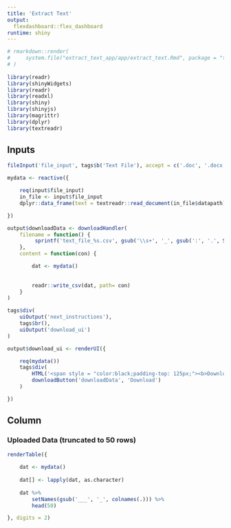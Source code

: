```yaml
---
title: 'Extract Text'
output: 
  flexdashboard::flex_dashboard
runtime: shiny
---
```



<style type="text/css">

.chart-title {  /* chart_title  */
   font-size: 150%;

</style>     


```r
# rmarkdown::render(
#     system.file("extract_text_app/app/extract_text.Rmd", package = "textreadr")
# )
    
library(readr)
library(shinyWidgets)
library(readr)
library(readxl)
library(shiny)
library(shinyjs)
library(magrittr)
library(dplyr)
library(textreadr)
````





Inputs {.sidebar  data-width=250} 
-------------------------------------


```r
fileInput('file_input', tags$b('Text File'), accept = c('.doc', '.docx', '.pdf', '.rtf', '.html'))
```




 
 
```r
mydata <- reactive({

    req(input$file_input)
    in_file <- input$file_input
    dplyr::data_frame(text = textreadr::read_document(in_file$datapath))

})
```
 
    
    





```r
output$downloadData <- downloadHandler(
    filename = function() {
         sprintf('text_file_%s.csv', gsub('\\s+', '_', gsub(':', '.', Sys.time())))
    },
    content = function(con) {

        dat <- mydata()
        
        
        readr::write_csv(dat, path= con)
    }
)

tags$div(
    uiOutput('next_instructions'),
    tags$br(),
    uiOutput('download_ui')
)

output$download_ui <- renderUI({

    req(mydata())
    tags$div(
        HTML('<span style = "color:black;padding-top: 125px;"><b>Download .csv File</b></span>'),
        downloadButton('downloadData', 'Download')
    )

})

``` 


Column  
-------------------------------------
    
  
### Uploaded Data (truncated to 50 rows)

    
    
```r

renderTable({
    
    dat <- mydata()
    
    dat[] <- lapply(dat, as.character)
    
    dat %>%
        setNames(gsub('___', '_', colnames(.))) %>%
        head(50)

}, digits = 2)

```
    


